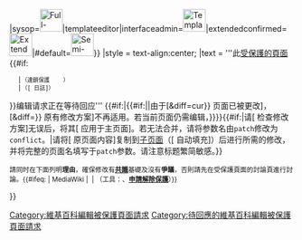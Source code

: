 {{anchor|editprotected}}
{{tmbox
|type = protection
|image = {{#switch:{{#invoke:Effective protection level|edit|{{SUBJECTPAGENAME}}}}|sysop=[[File:Full-protection-shackle-block.svg|40px|link=]]|templateeditor|interfaceadmin=[[File:Template-protection-shackle-picture-1.svg|40px|link=]]|extendedconfirmed=[[File:Extended-protection-shackle-account-pro-plus.svg|40px|link=]]|#default=[[File:Semi-protection-shackle.svg|40px|link=]]}}
|style = text-align:center;
|text = '''此[[:Category:維基百科編輯被保護頁面請求|受保護的頁面]]<!--
-->{{#if:{{CASCADINGSOURCES:{{SUBJECTPAGENAME}}}}
   |<span class="plainlinks" style="font-size:smaller;">（連鎖保護&nbsp;&nbsp;{{int:restriction-edit}}{{int:colon-separator}}{{int:protect-level-sysop}}&nbsp;&nbsp;{{int:restriction-move}}{{int:colon-separator}}{{int:protect-level-sysop}}）</span>
   |<span class="plainlinks" style="font-size:smaller;">（[{{fullurl:Special:Log|type=protect&page={{SUBJECTPAGENAMEE}}}} 日誌]{{protection status|{{SUBJECTPAGENAME}}}}）</span>
}}编辑请求正在等待回应'''
{{#if:{{{conflict|}}}|{{#if:{{{patch|}}}||由于[{{fullurl:{{SUBJECTPAGENAME}}|oldid={{urlencode:{{#titleparts:{{{conflict|}}}||-1}}}}&diff=cur}} 页面已被更改]，[{{fullurl:{{SUBJECTPAGENAME}}|oldid={{urlencode:{{#titleparts:{{{conflict|}}}||-1}}}}&diff={{urlencode:{{REVISIONID:{{{conflict|}}}}}}}}} 原有修改方案]不再适用。若当前页面仍需编辑，}}}}{{#if:{{{patch|}}}|请[{{fullurl:Special:对比页面|page1={{urlencode:{{SUBJECTPAGENAME}}}}&page2={{urlencode:{{{patch|}}}}}}} 检查修改方案]无误后，将其[{{fullurl:{{SUBJECTPAGENAME}}|action=edit&preloadrevid={{REVISIONID:{{{patch|}}}}}&summary={{urlencode:自[[{{FULLPAGENAME:{{{patch|}}}}}]]合并[[Special:Contributions/{{REVISIONUSER:{{{patch|}}}}}|{{REVISIONUSER:{{{patch|}}}}}]]的[[Special:PermaLink/{{REVISIONID:{{{patch|}}}}}|版本{{REVISIONID:{{{patch|}}}}}]]}}}} 应用于主页面]。若无法合并，请将参数名由<code>patch</code>修改为<code>conflict</code>。[[Category:維基百科編輯被保護頁面請求]]|请将[{{fullurl:{{SUBJECTPAGENAME}}|action=edit&oldid={{urlencode:{{REVISIONID:{{SUBJECTPAGENAME}}}}}}}} 原页面内容]复制到[[Draft:{{SUBJECTPAGENAME}}/{{REVISIONID:{{SUBJECTPAGENAME}}}}|子页面]]（[{{fullurl:Draft:{{SUBJECTPAGENAME}}/{{REVISIONID:{{SUBJECTPAGENAME}}}}|action=edit&preload=Template:Editprotected/mirror&summary={{urlencode:创建[[{{SUBJECTPAGENAME}}]]的镜像}}}} 自动填充]）后进行所需的修改，并将完整的页面名填写于<code>patch</code>参数。请注意标题繁简敏感。<includeonly>[[Category:待回應的維基百科編輯被保護頁面請求]]</includeonly>}}

<div style="font-size:smaller;">請同时在下面列明'''理由'''，確保修改有'''[[Wikipedia:共識|共識]]'''基礎及沒有'''爭議'''，否則請先在受保護頁面的討論頁進行討論。{{#ifeq:{{SUBJECTSPACE}} | MediaWiki |  | （工具：'''{{purge}}'''、'''[[Wikipedia:頁面保護請求|申請解除保護]]'''<span id="editprotected-patch" data-editprotected_page="{{FULLPAGENAME}}" data-patch="{{FULLPAGENAME:{{{patch}}}}}" data-conflict="{{#if:{{{conflict|}}}|true}}"></span><includeonly>{{Check talk}}</includeonly>）}}
</div>
}}<noinclude>
:{{red|使用{{tlx|Editprotected|2=patch=x}}會被分類到[[:Category:待回應的維基百科編輯被保護頁面請求]]}}</noinclude>